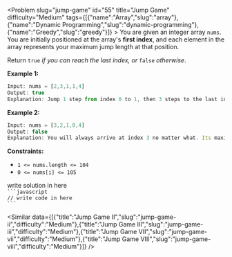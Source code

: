
<Problem slug="jump-game" id="55" title="Jump Game" difficulty="Medium" tags={[{"name":"Array","slug":"array"},{"name":"Dynamic Programming","slug":"dynamic-programming"},{"name":"Greedy","slug":"greedy"}]} >
    You are given an integer array `nums`. You are initially positioned at the array's **first index**, and each element in the array represents your maximum jump length at that position.

Return `true` _if you can reach the last index, or_ `false` _otherwise_.

**Example 1:**

```javascript 
Input: nums = [2,3,1,1,4]
Output: true
Explanation: Jump 1 step from index 0 to 1, then 3 steps to the last index.
```

**Example 2:**

```javascript 
Input: nums = [3,2,1,0,4]
Output: false
Explanation: You will always arrive at index 3 no matter what. Its maximum jump length is 0, which makes it impossible to reach the last index.
```

**Constraints:**

*   `1 <= nums.length <= 104`
*   `0 <= nums[i] <= 105`
</Problem >

<Solution>
write solution in here
</Solution>

<Code>
```javascript
// write code in here
```
</Code>

<Similar data={[{"title":"Jump Game II","slug":"jump-game-ii","difficulty":"Medium"},{"title":"Jump Game III","slug":"jump-game-iii","difficulty":"Medium"},{"title":"Jump Game VII","slug":"jump-game-vii","difficulty":"Medium"},{"title":"Jump Game VIII","slug":"jump-game-viii","difficulty":"Medium"}]} />
